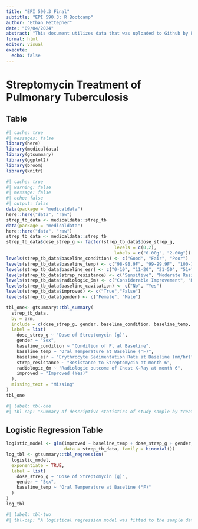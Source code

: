 ```yaml
---
title: "EPI 590.3 Final"
subtitle: "EPI 590.3: R Bootcamp"
author: "Ethan Pettepher"
date: "09/04/2024"
abstract: "This document utilizes data that was uploaded to Github by Peter Higgins on 06/24/2021. Higgins adapted the data from a study published in the British Medical Journal titled 'Streptomycin Treatment of Pulmonary Tuberculosis' on October 30, 1948 by the Streptomycin in Tuberculosis Trials Committee (pp.769-782).The data was collected from a prospective, randomized, placebo-controlled trial of Teburculosis patients across several hospitals in London, England in September, 1946 who received either Streptomycin (2.00g dose) or a placebo and followed for 6 months to observe if there were any improvements in outcomes related to Tb (N= 107). A Table 1, Logistical Regression Model, and Figure were created utilizing functions such as {gtsummary}, {broom}, and {ggplot2}. Those figures and accompanying elements of the EPI590.3 Final are outlined."
format: html
editor: visual
execute: 
  echo: false
---
```


# Streptomycin Treatment of Pulmonary Tuberculosis

## Table

```r
#| cache: true
#| messages: false
library(here)
library(medicaldata)
library(gtsummary)
library(ggplot2)
library(broom)
library(knitr)
```

```r
#| cache: true
#| warning: false
#| message: false
#| echo: false
#| output: false
data(package = "medicaldata")
here::here("data", "raw")
strep_tb_data <- medicaldata::strep_tb
data(package = "medicaldata")
here::here("data", "raw")
strep_tb_data <- medicaldata::strep_tb
strep_tb_data$dose_strep_g <- factor(strep_tb_data$dose_strep_g,
                                         levels = c(0,2), 
                                         labels = c("0.00g", "2.00g"))
levels(strep_tb_data$baseline_condition) <- c("Good", "Fair", "Poor")
levels(strep_tb_data$baseline_temp) <- c("98-98.9F", "99-99.9F", "100-100.9F", "100F+")
levels(strep_tb_data$baseline_esr) <- c("0-10", "11-20", "21-50", "51+")
levels(strep_tb_data$strep_resistance) <- c("Sensitive", "Moderate Resistance", "Resistant")
levels(strep_tb_data$radiologic_6m) <- c("Considerable Improvement", "Moderate Improvement", "No Change", "Moderate Deterioration", "Considerable Deterioration", "Death")
levels(strep_tb_data$baseline_cavitation) <- c("No", "Yes")
levels(strep_tb_data$improved) <- c("True","False")
levels(strep_tb_data$gender) <- c("Female", "Male")
```

```r
tbl_one<- gtsummary::tbl_summary(
  strep_tb_data,
  by = arm,
  include = c(dose_strep_g, gender, baseline_condition, baseline_temp, baseline_esr, strep_resistance, radiologic_6m, improved),
  label = list(
    dose_strep_g ~ "Dose of Streptomycin (g)",
    gender ~ "Sex",
    baseline_condition ~ "Condition of Pt at Baseline",
    baseline_temp ~ "Oral Temperature at Baseline (°F)",
    baseline_esr ~ "Erythrocyte Sedimentation Rate at Baseline (mm/hr)",
    strep_resistance ~ "Resistance to Streptomycin at month 6",
    radiologic_6m ~ "Radiologic outcome of Chest X-Ray at month 6",
    improved ~ "Improved (Yes)"
  ),
  missing_text = "Missing"
)
tbl_one
```

```r
#| label: tbl-one
#| tbl-cap: "Summary of descriptive statistics of study sample by treatment group."
```
## Logistic Regression Table
```r
logistic_model <- glm(improved ~ baseline_temp + dose_strep_g + gender,
                      data = strep_tb_data, family = binomial())
log_tbl <- gtsummary::tbl_regression(
  logistic_model,
  exponentiate = TRUE,
  label = list(
    dose_strep_g ~ "Dose of Streptomycin (g)",
    gender ~ "Sex",
    baseline_temp ~ "Oral Temperature at Baseline (°F)"
  ) 
)
log_tbl
```

```r
#| label: tbl-two
#| tbl-cap: "A logistical regression model was fitted to the sample data and exponentiated to determine the odds of improving given the above characteristics"
```